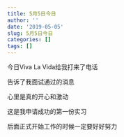 ```yaml
---
title: 5月5日今日
author: ''
date: '2019-05-05'
slug: 5月5日今日
categories: []
tags: []
---
```

今日Viva La Vida给我打来了电话

告诉了我面试通过的消息

心里是真的开心和激动

这是我申请成功的第一份实习

后面正式开始工作的时候一定要好好努力